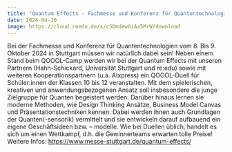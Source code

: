 ```yaml
---
title: "Quantum Effects - Fachmesse und Konferenz für Quantentechnologien"
date: 2024-04-10
image: https://cloud.reedu.de/s/cSDmdewGiAa5MrW/download
---
```


Bei der Fachmesse und Konferenz für Quantentechnologien vom 8. Bis 9. Oktober 2024 in Stuttgart müssen wir natürlich dabei sein! Neben einem Stand beim QOOOL-Camp werden wir bei der Quantum Effects mit unseren Partnern (Hahn-Schickard, Universität Stuttgart und re:edu) sowie mit weiteren Kooperationspartnern (u.a. AIxpress) ein QOOOL-Duell für Schüler:innen der Klassen 10 bis 12 veranstalten. Mit dem spielerischen, kreativen und anwendungsbezogenen Ansatz soll insbesondere die junge Zielgruppe für Quanten begeistert werden. Darüber hinaus lernen sie moderne Methoden, wie Design Thinking Ansätze, Business Model Canvas und Präsentationstechniken kennen. Dabei werden ihnen auch Grundlagen der Quanten(-sensorik) vermittelt und sie entwickeln darauf aufbauend ein eigene Geschäftsideen bzw. – modelle. Wie bei Duellen üblich, handelt es sich um einen Wettkampf, d.h. die Gewinnerteams erwarten tolle Preise!
Weitere Infos: https://www.messe-stuttgart.de/quantum-effects/
